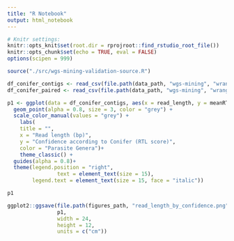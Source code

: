 ```yaml
---
title: "R Notebook"
output: html_notebook
---
```


```r
# Knitr settings: 
knitr::opts_knit$set(root.dir = rprojroot::find_rstudio_root_file())
knitr::opts_chunk$set(echo = TRUE, eval = FALSE)
options(scipen = 999)
```

```r
source("./src/wgs-mining-validation-source.R")
```

```r
df_conifer_contigs <- read_csv(file.path(data_path, "wgs-mining", "wrangled", "df_assembled_wgs_mining.csv"))
df_conifer_paired <- read_csv(file.path(data_path, "wgs-mining", "wrangled", "df_unassembled_wgs_mining.csv"))

```


```r
p1 <- ggplot(data = df_conifer_contigs, aes(x = read_length, y = meanRTL_score)) +
  geom_point(alpha = 0.8, size = 3, color = "grey") +
  scale_color_manual(values = "grey") +
    labs(
    title = "",
    x = "Read length (bp)",
    y = "Confidence according to Conifer (RTL score)",
    color = "Parasite Genera")+
    theme_classic() +
  guides(alpha = 0.8)+
  theme(legend.position = "right",
                text = element_text(size = 15),
        legend.text = element_text(size = 15, face = "italic"))

p1
```

```r
ggplot2::ggsave(file.path(figures_path, "read_length_by_confidence.png"), 
                p1,
                width = 24,
                height = 12,
                units = c("cm"))

```